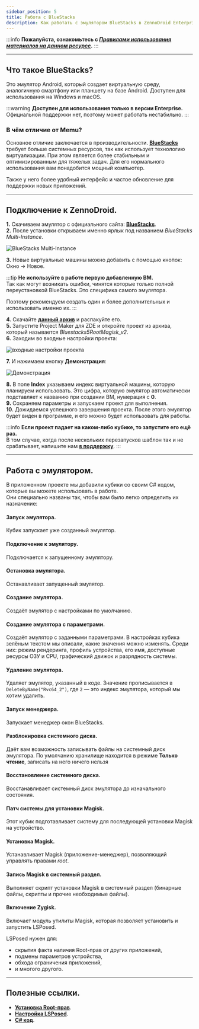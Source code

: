 ```yaml
---
sidebar_position: 5
title: Работа с BlueStacks 
description: Как работать с эмулятором BlueStacks в ZennoDroid Enterprise.
---
```


:::info **Пожалуйста, ознакомьтесь с [*Правилами использования материалов на данном ресурсе*](../Disclaimer).**
:::
_______________________________________________
## Что такое BlueStacks?  
Это эмулятор Android, который создает виртуальную среду, аналогичную смартфону или планшету на базе Android. Доступен для использования на Windows и macOS.  

:::warning **Доступен для использования только в версии Enterprise.**  
Официальной поддержки нет, поэтому может работать нестабильно. 
:::

### В чём отличие от Memu?  
Основное отличие заключается в производительности. [**BlueStacks**](https://www.bluestacks.com/features.html) требует больше системных ресурсов, так как использует технологию виртуализации. При этом является более стабильным и оптимизированным для тяжелых задач. Для его нормального использования вам понадобится мощный компьютер.  

Также у него более удобный интерфейс и частое обновление для поддержки новых приложений.  
_______________________________________________
## Подключение к ZennoDroid.  
**1.** Скачиваем эмулятор с официального сайта: [**BlueStacks**](https://www.bluestacks.com/features.html).  
**2.** После установки открываем именно ярлык под названием *BlueStacks Multi-Instance*. 

![BlueStacks Multi-Instance](./assets/BlueStacks/BlueStacks_pic1.png)  

**3.** Новые виртуальные машины можно добавить с помощью кнопок: Окно → Новое.  

:::tip **Не используйте в работе первую добавленную ВМ.**  
Так как могут возникать ошибки, чинятся которые только полной переустановкой BlueStacks. Это специфика самого эмулятора.  

Поэтому рекомендуем создать один и более дополнительных и использовать именно их.
:::  

**4.** Скачайте [**данный архив**](./assets/BlueStacks_5_Root_ver.2.zip) и распакуйте его.  
**5.** Запустите Project Maker для ZDE и откройте проект из архива, который называется *Bluestacks5RootMagisk_v2*.  
**6.** Заходим во входные настройки проекта:  

![входные настройки проекта](./assets/BlueStacks/BlueStacks_pic2.png)   

**7.** И нажимаем кнопку **Демонстрация**:  

![Демонстрация](./assets/BlueStacks/BlueStacks_pic3.png)   

**8.** В поле **Index** указываем индекс виртуальной машины, которую планируем использовать. Это цифра, которую эмулятор автоматически подставляет к названию при создании ВМ, нумерация с **0**.  
**9.** Сохраняем параметры и запускаем проект для выполнения.  
**10.** Дожидаемся успешного завершения проекта. После этого эмулятор будет виден в программе, и его можно будет использовать для работы.  

:::info **Если проект падает на каком-либо кубике, то запустите его ещё раз.**  
В том случае, когда после нескольких перезапусков шаблон так и не срабатывает, напишите нам [**в поддержку**](https://helpdesk.zennolab.com/ru/conversation/new).
:::  
_______________________________________________
## Работа с эмулятором.  
В приложенном проекте мы добавили кубики со своим C# кодом, которые вы можете использовать в работе.  
Они специально названы так, чтобы вам было легко определить их назначение:  

#### Запуск эмулятора. 
Кубик запускает уже созданный эмулятор.  

#### Подключение к эмулятору.  
Подключается к запущенному эмулятору.  

#### Остановка эмулятора.  
Останавливает запущенный эмулятор.  

#### Создание эмулятора.  
Cоздаёт эмулятор с настройками по умолчанию.  

#### Создание эмулятора с параметрами.  
Создаёт эмулятор с заданными параметрами. В настройках кубика зелёным текстом мы описали, какие значения можно изменять. Среди них: режим рендеринга, профиль устройства, его имя, доступные ресурсы ОЗУ и CPU, графический движок и разрядность системы.  

#### Удаление эмулятора.  
Удаляет эмулятор, указанный в коде. Значение прописывается в `DeleteByName("Rvc64_2")`, где `2` — это индекс эмулятора, который мы хотим удалить.  

#### Запуск менеджера. 
Запускает менеджер окон BlueStacks.  

#### Разблокировка системного диска.  
Даёт вам возможность записывать файлы на системный диск эмулятора. По умолчанию хранилище находится в режиме **Только чтение**, записать на него ничего нельзя

#### Восстановление системного диска.   
Восстанавливает системный диск эмулятора до изначального состояния.

#### Патч системы для установки Magisk.  
Этот кубик подготавливает систему для последующей установки Magisk на устройство.

#### Установка Magisk.  
Устанавливает Magisk (приложение-менеджер), позволяющий управлять правами *root*.

#### Запись Magisk в системный раздел.  
Выполняет скрипт установки Magisk в системный раздел (бинарные файлы, скрипты и прочие необходимые файлы).

#### Включение Zygisk.  
Включает модуль утилиты Magisk, которая позволяет установить и запустить LSPosed.  

LSPosed нужен для:  
- скрытия факта наличия Root-прав от других приложений,  
- подмены параметров устройства,  
- обхода ограничения приложений,  
- и многого другого.  
_______________________________________________
## Полезные ссылки.  
- [**Установка Root-прав**](./Root).  
- [**Настройка LSPosed**](./LSPosed).  
- [**C# код**](../Project%20Editor/CustomCode/С).
